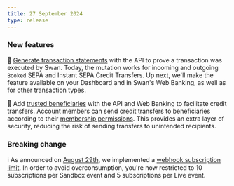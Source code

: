 ```yaml
---
title: 27 September 2024
type: release
---
```


### New features

📄 [Generate transaction statements](/topics/payments/#transactions-statements) with the API to prove a transaction was executed by Swan.
Today, the mutation works for incoming and outgoing `Booked` SEPA and Instant SEPA Credit Transfers.
Up next, we'll make the feature available on your Dashboard and in Swan's Web Banking, as well as for other transaction types.

👥 Add [trusted beneficiaries](/topics/payments/credit-transfers/#beneficiaries) with the API and Web Banking to facilitate credit transfers.
Account members can send credit transfers to beneficiaries according to their [membership permissions](/topics/payments/credit-transfers/#beneficiaries-permissions).
This provides an extra layer of security, reducing the risk of sending transfers to unintended recipients.

### Breaking change

ℹ️ As announced on [August 29th](/changelog/29-august-2024), we implemented a [webhook subscription limit](/developers/using-api/webhooks#subscription-limits).
In order to avoid overconsumption, you're now restricted to 10 subscriptions per Sandbox event and 5 subscriptions per Live event.
